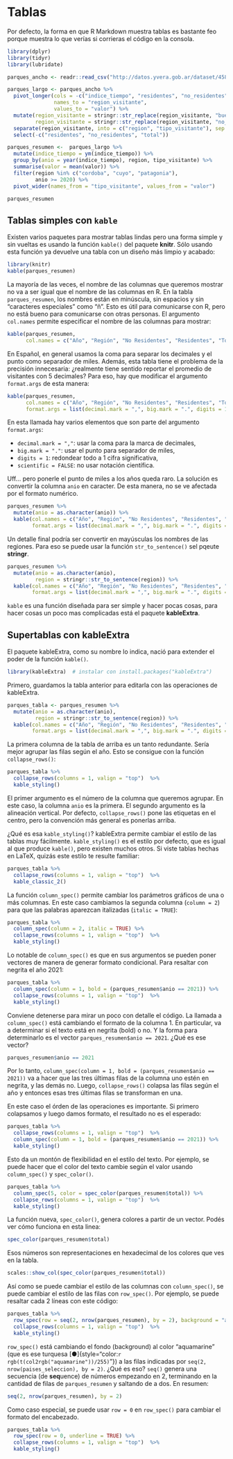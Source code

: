 # Tablas

Por defecto, la forma en que R Markdown muestra tablas es bastante feo porque muestra lo que verías si corrieras el código en la consola.

```r
library(dplyr)
library(tidyr)
library(lubridate)

parques_ancho <- readr::read_csv("http://datos.yvera.gob.ar/dataset/458bcbe1-855c-4bc3-a1c9-cd4e84fedbbc/resource/78aea6ed-761c-4659-bdf2-7fcb0f616fad/download/serie-tiempo-parques-nacionales-mensual.csv")

parques_largo <- parques_ancho %>% 
  pivot_longer(cols = -c("indice_tiempo", "residentes", "no_residentes", "total"),
               names_to = "region_visitante",
               values_to = "valor") %>% 
  mutate(region_visitante = stringr::str_replace(region_visitante, "buenos_aires*", "buenos-aires"),
         region_visitante = stringr::str_replace(region_visitante, "no_residentes", "noresidentes")) %>% 
  separate(region_visitante, into = c("region", "tipo_visitante"), sep = "_") %>% 
  select(-c("residentes", "no_residentes", "total"))

parques_resumen <-  parques_largo %>% 
  mutate(indice_tiempo = ym(indice_tiempo)) %>% 
  group_by(anio = year(indice_tiempo), region, tipo_visitante) %>%  
  summarise(valor = mean(valor)) %>% 
  filter(region %in% c("cordoba", "cuyo", "patagonia"), 
         anio >= 2020) %>% 
  pivot_wider(names_from = "tipo_visitante", values_from = "valor")
```

```r
parques_resumen
```


## Tablas simples con `kable`

Existen varios paquetes para mostrar tablas lindas pero una forma simple y sin vueltas es usando la función `kable()` del paquete **knitr**.
Sólo usando esta función ya devuelve una tabla con un diseño más limpio y acabado:

```r
library(knitr)
kable(parques_resumen)
```

La mayoría de las veces, el nombre de las columnas que queremos mostrar no va a ser igual que el nombre de las columnas en R.
En la tabla `parques_resumen`, los nombres están en minúscula, sin espacios y sin "caracteres especiales" como "ñ".
Esto es útil para comunicarse con R, pero no está bueno para comunicarse con otras personas.
El argumento `col.names` permite especificar el nombre de las columnas para mostrar:

```r
kable(parques_resumen, 
      col.names = c("Año", "Región", "No Residentes", "Residentes", "Total"))
```

En Español, en general usamos la coma para separar los decimales y el punto como separador de miles.
Además, esta tabla tiene el problema de la precisión innecesaria: ¿realmente tiene sentido reportar el promedio de visitantes con 5 decimales?
Para eso, hay que modificar el argumento `format.args` de esta manera:

```r
kable(parques_resumen, 
      col.names = c("Año", "Región", "No Residentes", "Residentes", "Total"),
      format.args = list(decimal.mark = ",", big.mark = ".", digits = 1, scientific = FALSE))
```
En esta llamada hay varios elementos que son parte del argumento `format.args`: 

-  `decimal.mark = ","`: usar la coma para la marca de decimales, 
-  `big.mark = "."`: usar el punto para separador de miles, 
-  `digits = 1`: redondear todo a 1 cifra significativa,
-  `scientific = FALSE`: no usar notación científica. 


Uff... pero ponerle el punto de miles a los años queda raro.
La solución es convertir la columna `anio` en caracter.
De esta manera, no se ve afectada por el formato numérico.

```r
parques_resumen %>% 
  mutate(anio = as.character(anio)) %>% 
  kable(col.names = c("Año", "Región", "No Residentes", "Residentes", "Total"),
        format.args = list(decimal.mark = ",", big.mark = ".", digits = 1, scientific = FALSE))
```

Un detalle final podría ser convertir en mayúsculas los nombres de las regiones. 
Para eso se puede usar la función `str_to_sentence()` sel pqeute **stringr**. 


```r
parques_resumen %>% 
  mutate(anio = as.character(anio),
         region = stringr::str_to_sentence(region)) %>% 
  kable(col.names = c("Año", "Región", "No Residentes", "Residentes", "Total"),
        format.args = list(decimal.mark = ",", big.mark = ".", digits = 1, scientific = FALSE))
```


`kable` es una función diseñada para ser simple y hacer pocas cosas, para hacer cosas un poco mas complicadas está el paquete **kableExtra**.

## Supertablas con kableExtra

El paquete kableExtra, como su nombre lo indica, nació para extender el poder de la función `kable()`.

```r
library(kableExtra)  # instalar con install.packages("kableExtra")
```

Primero, guardamos la tabla anterior para editarla con las operaciones de kableExtra. 

```r
parques_tabla <- parques_resumen %>% 
  mutate(anio = as.character(anio),
         region = stringr::str_to_sentence(region)) %>% 
  kable(col.names = c("Año", "Región", "No Residentes", "Residentes", "Total"),
        format.args = list(decimal.mark = ",", big.mark = ".", digits = 1, scientific = FALSE))
```

La primera columna de la tabla de arriba es un tanto redundante.
Sería mejor agrupar las filas según el año.
Esto se consigue con la función `collapse_rows()`:

```r
parques_tabla %>% 
  collapse_rows(columns = 1, valign = "top")  %>% 
  kable_styling() 
```

El primer argumento es el número de la columna que queremos agrupar.
En este caso, la columna `anio` es la primera.
El segundo argumento es la alineación vertical.
Por defecto, `collapse_rows()` pone las etiquetas en el centro, pero la convención más general es ponerlas arriba.

¿Qué es esa `kable_styling()`?
kableExtra permite cambiar el estilo de las tablas muy fácilmente.
`kable_styling()` es el estilo por defecto, que es igual al que produce `kable()`, pero existen muchos otros.
Si viste tablas hechas en LaTeX, quizás este estilo te resulte familiar:

```r
parques_tabla %>% 
  collapse_rows(columns = 1, valign = "top")  %>% 
  kable_classic_2()
```

La función `column_spec()` permite cambiar los parámetros gráficos de una o más columnas.
En este caso cambiamos la segunda columna (`column = 2`) para que las palabras aparezcan italizadas (`italic = TRUE`):

```r
parques_tabla %>% 
  column_spec(column = 2, italic = TRUE) %>%
  collapse_rows(columns = 1, valign = "top")  %>%
  kable_styling() 
```

Lo notable de `column_spec()` es que en sus argumentos se pueden poner vectores de manera de generar formato condicional.
Para resaltar con negrita el año 2021:

```r
parques_tabla %>% 
  column_spec(column = 1, bold = (parques_resumen$anio == 2021)) %>%
  collapse_rows(columns = 1, valign = "top")  %>%
  kable_styling() 
```

Conviene detenerse para mirar un poco con detalle el código.
La llamada a `column_spec()` está cambiando el formato de la columna 1.
En particular, va a determinar si el texto está en negrita (bold) o no.
Y la forma para determinarlo es el vector `parques_resumen$anio == 2021`.
¿Qué es ese vector?

```r
parques_resumen$anio == 2021
```

Por lo tanto, `column_spec(column = 1, bold = (parques_resumen$anio == 2021))` va a hacer que las tres últimas filas de la columna uno estén en negrita, y las demás no.
Luego, `collapse_rows()` colapsa las filas según el año y entonces esas tres últimas filas se transforman en una.

En este caso el órden de las operaciones es importante. 
Si primero colapsamos y luego damos formato, el resultado no es el esperado:

```r
parques_tabla %>% 
  collapse_rows(columns = 1, valign = "top")  %>%
  column_spec(column = 1, bold = (parques_resumen$anio == 2021)) %>%
  kable_styling() 
```

Esto da un montón de flexibilidad en el estilo del texto.
Por ejemplo, se puede hacer que el color del texto cambie según el valor usando `column_spec()` y `spec_color()`.

```r
parques_tabla %>% 
  column_spec(5, color = spec_color(parques_resumen$total)) %>% 
  collapse_rows(columns = 1, valign = "top")  %>%
  kable_styling() 
```

La función nueva, `spec_color()`, genera colores a partir de un vector.
Podés ver cómo funciona en esta linea:

```r
spec_color(parques_resumen$total)
```

Esos números son representaciones en hexadecimal de los colores que ves en la tabla.

```r
scales::show_col(spec_color(parques_resumen$total))
```

Así como se puede cambiar el estilo de las columnas con `column_spec()`, se puede cambiar el estilo de las filas con `row_spec()`.
Por ejemplo, se puede resaltar cada 2 líneas con este código:

```r
parques_tabla %>% 
  row_spec(row = seq(2, nrow(parques_resumen), by = 2), background = "aquamarine") %>% 
  collapse_rows(columns = 1, valign = "top")  %>%
  kable_styling() 
```

`row_spec()` está cambiando el fondo (background) al color "aquamarine" (que es ese turquesa [●]{style="color:`r rgb(t(col2rgb("aquamarine"))/255)`"}) a las filas indicadas por `seq(2, nrow(paises_seleccion), by = 2)`.
¿Qué es eso?
`seq()` genera una secuencia (de **seq**uence) de números empezando en 2, terminando en la cantidad de filas de `parques_resumen` y saltando de a dos.
En resumen:

```r
seq(2, nrow(parques_resumen), by = 2)
```

Como caso especial, se puede usar `row = 0` en `row_spec()` para cambiar el formato del encabezado.

```r
parques_tabla %>% 
  row_spec(row = 0, underline = TRUE) %>% 
  collapse_rows(columns = 1, valign = "top")  %>%
  kable_styling() 
```
